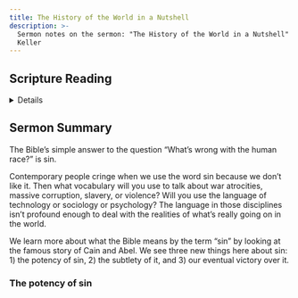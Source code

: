 ```yaml
---
title: The History of the World in a Nutshell
description: >-
  Sermon notes on the sermon: "The History of the World in a Nutshell" by Tim
  Keller
---
```


## Scripture Reading

<Details summary="Genesis 4:1-10, NRSV">
  Now the man knew his wife Eve, and she conceived and bore Cain, saying, “I have produced a man with the help of the Lord.” Next she bore his brother Abel. Now Abel was a keeper of sheep, and Cain a tiller of the ground. In the course of time Cain brought to the Lord an offering of the fruit of the ground, and Abel for his part brought of the firstlings of his flock, their fat portions. And the Lord had regard for Abel and his offering, but for Cain and his offering he had no regard. So Cain was very angry, and his countenance fell. The Lord said to Cain, “Why are you angry, and why has your countenance fallen? If you do well, will you not be accepted? And if you do not do well, sin is lurking at the door; its desire is for you, but you must master it.”Cain said to his brother Abel, “Let us go out to the field.” And when they were in the field, Cain rose up against his brother Abel, and killed him. Then the Lord said to Cain, “Where is your brother Abel?” He said, “I do not know; am I my brother's keeper?”

</Details>

## Sermon Summary

The Bible’s simple answer to the question “What’s wrong with the human race?” is sin. 

Contemporary people cringe when we use the word sin because we don’t like it. Then what vocabulary will you use to talk about war atrocities, massive corruption, slavery, or violence? Will you use the language of technology or sociology or psychology? The language in those disciplines isn’t profound enough to deal with the realities of what’s really going on in the world. 

We learn more about what the Bible means by the term “sin” by looking at the famous story of Cain and Abel. We see three new things here about sin: 1) the potency of sin, 2) the subtlety of it, and 3) our eventual victory over it.

### The potency of sin
